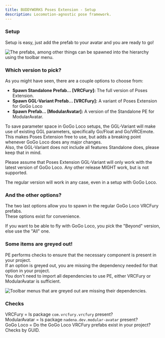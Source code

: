 ```yaml
---
title: BUDDYWORKS Poses Extension - Setup
description: Locomotion-agnostic pose framework.
---
```


### Setup

Setup is easy, just add the prefab to your avatar and you are ready to go!

![The prefabs, among other things can be spawned into the hierarchy using the toolbar menu.](./img/001.png)  


### Which version to pick?
As you might have seen, there are a couple options to choose from:
- **Spawn Standalone Prefab... [VRCFury]:** The full version of Poses Extension.
- **Spawn GGL-Variant Prefab... [VRCFury]:** A variant of Poses Extension for GoGo Loco
- **Spawn Prefab... [ModularAvatar]:** A version of the Standalone PE for ModularAvatar.

To save parameter space in GoGo Loco setups, the GGL-Variant will make use of existing GGL parameters, specifically Go/Float and Go/VRCEmote. This makes Poses Extension free to use, but adds a breaking point whenever GoGo Loco does any major changes.  
Also, the GGL-Variant does not include all features Standalone does, please keep that in mind.

Please assume that Poses Extension GGL-Variant will only work with the latest version of GoGo Loco. Any other release MIGHT work, but is not supported.

<Aside>The regular version will work in any case, even in a setup with GoGo Loco.</Aside>

### And the other options?
The two last options allow you to spawn in the regular GoGo Loco VRCFury prefabs.  
These options exist for convenience.

If you want to be able to fly with GoGo Loco, you pick the "Beyond" version, else use the "All" one.

### Some items are greyed out!
PE performs checks to ensure that the necessary component is present in your project.  
If an option is greyed out, you are missing the dependency needed for that option in your project.  
You don't need to import all dependencies to use PE, either VRCFury or ModularAvatar is sufficient.

![Toolbar menus that are greyed out are missing their dependencies.](./img/002.png)  

### Checks  
VRCFury = Is package `com.vrcfury.vrcfury` present?  
ModularAvatar = Is package `nadena.dev.modular-avatar` present?  
GoGo Loco = Do the GoGo Loco VRCFury prefabs exist in your project? Checks by GUID.  